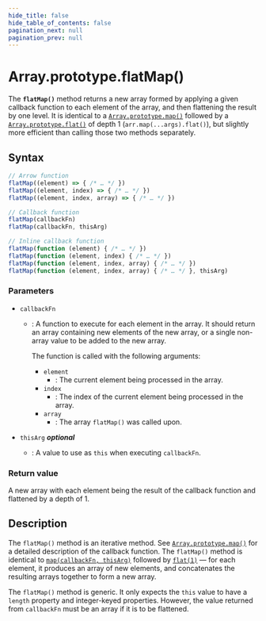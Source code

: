 ```yaml
---
hide_title: false
hide_table_of_contents: false
pagination_next: null
pagination_prev: null
---
```

# Array.prototype.flatMap()

The **`flatMap()`** method returns a new array formed by applying a given callback function to each element of the array, and then flattening the result by one level. It is identical to a [`Array.prototype.map()`](./map.mdx) followed by a [`Array.prototype.flat()`](./flat.mdx) of depth 1 (`arr.map(...args).flat()`), but slightly more efficient than calling those two methods separately.

## Syntax

```js
// Arrow function
flatMap((element) => { /* … */ })
flatMap((element, index) => { /* … */ })
flatMap((element, index, array) => { /* … */ })

// Callback function
flatMap(callbackFn)
flatMap(callbackFn, thisArg)

// Inline callback function
flatMap(function (element) { /* … */ })
flatMap(function (element, index) { /* … */ })
flatMap(function (element, index, array) { /* … */ })
flatMap(function (element, index, array) { /* … */ }, thisArg)
```

### Parameters

- `callbackFn`

  - : A function to execute for each element in the array. It should return an array containing new elements of the new array, or a single non-array value to be added to the new array.

    The function is called with the following arguments:

    - `element`
      - : The current element being processed in the array.
    - `index`
      - : The index of the current element being processed in the array.
    - `array`
      - : The array `flatMap()` was called upon.

- `thisArg` _**optional**_
  - : A value to use as `this` when executing `callbackFn`. 

### Return value

A new array with each element being the result of the callback function and flattened
by a depth of 1.

## Description

The `flatMap()` method is an iterative method. See [`Array.prototype.map()`](./map.mdx) for a detailed description of the callback function. The `flatMap()` method is identical to [`map(callbackFn, thisArg)`](./map.mdx) followed by [`flat(1)`](./flat.mdx) — for each element, it produces an array of new elements, and concatenates the resulting arrays together to form a new array.

The `flatMap()` method is generic. It only expects the `this` value to have a `length` property and integer-keyed properties. However, the value returned from `callbackFn` must be an array if it is to be flattened.
